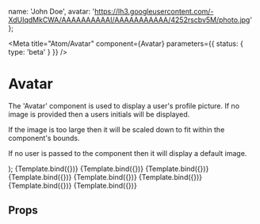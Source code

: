 
  name: 'John Doe',
  avatar:
    'https://lh3.googleusercontent.com/-XdUIqdMkCWA/AAAAAAAAAAI/AAAAAAAAAAA/4252rscbv5M/photo.jpg'
};

<Meta
  title="Atom/Avatar"
  component={Avatar}
  parameters={{ status: { type: 'beta' } }}
/>

# Avatar

The 'Avatar' component is used to display a user's profile picture. If no image
is provided then a users initials will be displayed.

If the image is too large then it will be scaled down to fit within the
component's bounds.

If no user is passed to the component then it will display a default image.

  <div style={{ height: '200px' }}>
    <Avatar {...args} />
  </div>
);

<Canvas withSource="open">
  <Story
    name="Name only"
    args={{
      name: user.name,
      colour: '#6699cc'
    }}
  >
    {Template.bind({})}
  </Story>
  <Story
    name="Long name"
    args={{
      name: 'Adolph Blaine Charles David Earl Frederick Gerald Hubert Irvin John Kenneth Lloyd Martin Nero Oliver Paul Quincy Randolph Sherman Thomas Uncas Victor William Xerxes Yancy Zeus',
      colour: '#7d32a8'
    }}
  >
    {Template.bind({})}
  </Story>
  <Story
    name="Three Word Name"
    args={{
      name: 'Adolph Blaine Charles',
      colour: '#2233dd'
    }}
  >
    {Template.bind({})}
  </Story>
  <Story
    name="Single Word Name"
    args={{
      name: 'Madonna',
      colour: '#32a852'
    }}
  >
    {Template.bind({})}
  </Story>
  <Story
    name="Name with international characters"
    args={{
      name: '习近平',
      colour: '#a89c32'
    }}
  >
    {Template.bind({})}
  </Story>
  <Story name="Unassigned">{Template.bind({})}</Story>
  <Story
    name="Assigned with image"
    args={{
      imagePath: user.avatar
    }}
  >
    {Template.bind({})}
  </Story>
  <Story
    name="Assigned with image (fixed size)"
    args={{
      imagePath: user.avatar,
      size: '150px'
    }}
  >
    {Template.bind({})}
  </Story>
</Canvas>

## Props

<ArgsTable of={Avatar} />
